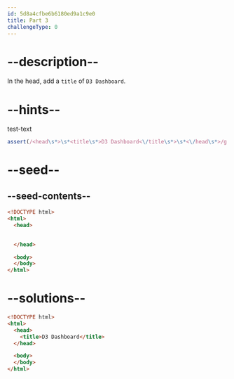 ```yaml
---
id: 5d8a4cfbe6b6180ed9a1c9e0
title: Part 3
challengeType: 0
---
```


# --description--

In the head, add a `title` of `D3 Dashboard`.

# --hints--

test-text

```js
assert(/<head\s*>\s*<title\s*>D3 Dashboard<\/title\s*>\s*<\/head\s*>/g.test(code));
```

# --seed--

## --seed-contents--

```html
<!DOCTYPE html>
<html>
  <head>

  
  </head>

  <body>
  </body>
</html>
```

# --solutions--

```html
<!DOCTYPE html>
<html>
  <head>
    <title>D3 Dashboard</title>
  </head>

  <body>
  </body>
</html>
```
